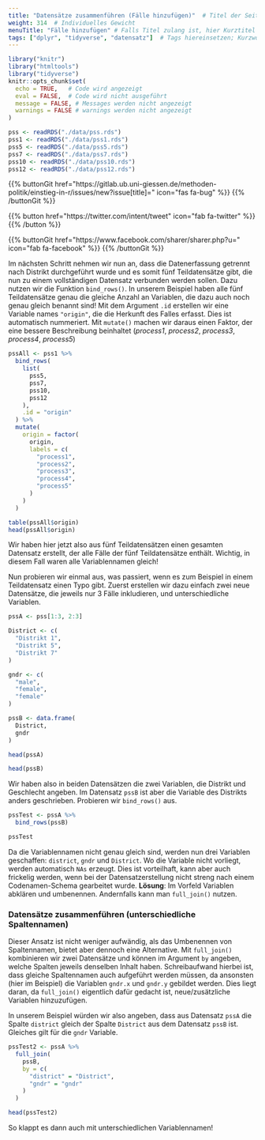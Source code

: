 ```yaml
---
title: "Datensätze zusammenführen (Fälle hinzufügen)"  # Titel der Seite
weight: 314  # Individuelles Gewicht 
menuTitle: "Fälle hinzufügen" # Falls Titel zulang ist, hier Kurztitel
tags: ["dplyr", "tidyverse", "datensatz"]  # Tags hiereinsetzen; Kurzwort, was auf der Seite passsiert
---
```

```r
library("knitr")
library("htmltools")
library("tidyverse")
knitr::opts_chunk$set(
  echo = TRUE,   # Code wird angezeigt
  eval = FALSE,  # Code wird nicht ausgeführt
  message = FALSE, # Messages werden nicht angezeigt
  warnings = FALSE # warnings werden nicht angezeigt
)

pss <- readRDS("./data/pss.rds")
pss1 <- readRDS("./data/pss1.rds")
pss5 <- readRDS("./data/pss5.rds")
pss7 <- readRDS("./data/pss7.rds")
pss10 <- readRDS("./data/pss10.rds")
pss12 <- readRDS("./data/pss12.rds")
```

{{% buttonGit href=\"https\:\/\/gitlab.ub.uni-giessen.de\/methoden-politik\/einstieg-in-r\/issues\/new?issue[title]=\" icon=\"fas fa-bug\" %}} {{% /buttonGit %}} 

{{% button href=\"https\:\/\/twitter.com\/intent\/tweet\" icon=\"fab fa-twitter\" %}} {{% /button %}}

{{% buttonGit href=\"https\:\/\/www.facebook.com\/sharer\/sharer.php?u=\" icon=\"fab fa-facebook\" %}} {{% /buttonGit %}}

Im nächsten Schritt nehmen wir nun an, dass die Datenerfassung getrennt nach Distrikt durchgeführt wurde und es somit fünf Teildatensätze gibt, die nun zu einem vollständigen Datensatz verbunden werden sollen. Dazu nutzen wir die Funktion `bind_rows()`. In unserem Beispiel haben alle fünf Teildatensätze genau die gleiche Anzahl an Variablen, die dazu auch noch genau gleich benannt sind! Mit dem Argument `.id` erstellen wir eine Variable names `"origin"`, die die Herkunft des Falles erfasst. Dies ist automatisch nummeriert. Mit `mutate()` machen wir daraus einen Faktor, der eine bessere Beschreibung beinhaltet (*process1*, *process2*, *process3*, *process4*, *process5*)

```r
pssAll <- pss1 %>%
  bind_rows(
    list(
      pss5,
      pss7, 
      pss10, 
      pss12
    ), 
    .id = "origin"
  ) %>%
  mutate(
    origin = factor(
      origin, 
      labels = c(
        "process1", 
        "process2", 
        "process3", 
        "process4",
        "process5"
      )
    )
  )

table(pssAll$origin)
head(pssAll$origin)
``` 

Wir haben hier jetzt also aus fünf Teildatensätzen einen gesamten Datensatz erstellt, der alle Fälle der fünf Teildatensätze enthält. Wichtig, in diesem Fall waren alle Variablennamen gleich!

Nun probieren wir einmal aus, was passiert, wenn es zum Beispiel in einem Teildatensatz einen Typo gibt. Zuerst erstellen wir dazu einfach zwei neue Datensätze, die jeweils nur 3 Fälle inkludieren, und unterschiedliche Variablen.

``` r
pssA <- pss[1:3, 2:3]

District <- c(
  "Distrikt 1", 
  "Distrikt 5",
  "Distrikt 7"
)

gndr <- c(
  "male",
  "female",
  "female"
)

pssB <- data.frame(
  District, 
  gndr
)

head(pssA)

head(pssB)
``` 

Wir haben also in beiden Datensätzen die zwei Variablen, die Distrikt und Geschlecht angeben. Im Datensatz `pssB` ist aber die Variable des Distrikts anders geschrieben. Probieren wir `bind_rows()` aus. 

 
``` r
pssTest <- pssA %>% 
  bind_rows(pssB)

pssTest
```

Da die Variablennamen nicht genau gleich sind, werden nun drei Variablen geschaffen: `district`, `gndr` und `District`. Wo die Variable nicht vorliegt, werden automatisch `NAs` erzeugt. Dies ist vorteilhaft, kann aber auch frickelig werden, wenn bei der Datensatzerstellung nicht streng nach einem Codenamen-Schema gearbeitet wurde. **Lösung**: Im Vorfeld Variablen abklären und umbenennen. Andernfalls kann man `full_join()` nutzen.

### Datensätze zusammenführen (unterschiedliche Spaltennamen)
Dieser Ansatz ist nicht weniger aufwändig, als das Umbenennen von Spaltennamen, bietet aber dennoch eine Alternative. Mit `full_join()` kombinieren wir zwei Datensätze und können im Argument `by` angeben, welche Spalten jeweils denselben Inhalt haben. Schreibaufwand hierbei ist, dass gleiche Spaltennamen auch aufgeführt werden müssen, da ansonsten (hier im Beispiel) die Variablen `gndr.x` und `gndr.y` gebildet werden. Dies liegt daran, da `full_join()` eigentlich dafür gedacht ist, neue/zusätzliche Variablen hinzuzufügen. 

In unserem Beispiel würden wir also angeben, dass aus Datensatz `pssA` die Spalte `district` gleich der Spalte `District` aus dem Datensatz `pssB` ist. Gleiches gilt für die `gndr` Variable. 

```r
pssTest2 <- pssA %>% 
  full_join(
    pssB,
    by = c(
      "district" = "District", 
      "gndr" = "gndr"
    )
  )

head(pssTest2)
```

So klappt es dann auch mit unterschiedlichen Variablennamen!